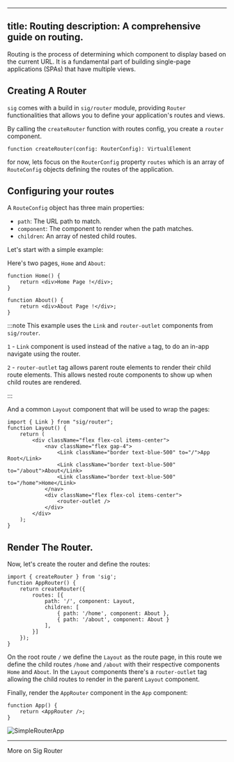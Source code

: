 
---
title: Routing
description: A comprehensive guide on routing.
---


Routing is the process of determining which component to display based on the current URL. 
It is a fundamental part of building single-page applications (SPAs) that have multiple views.

## Creating A Router

`sig` comes with a build in `sig/router` module, providing `Router` functionalities that allows you to define your application's routes and views.

By calling the `createRouter` function with routes config, you create a `router` component.

```tsx showLineNumbers=false
function createRouter(config: RouterConfig): VirtualElement
```

for now, lets focus on the `RouterConfig` property `routes` which is an array of `RouteConfig` objects defining the routes of the application.

## Configuring your routes

A `RouteConfig` object has three main properties:

- `path`: The URL path to match.
- `component`: The component to render when the path matches.
- `children`: An array of nested child routes.

Let's start with a simple example:

Here's two pages, `Home` and `About`:
```tsx
function Home() {
    return <div>Home Page !</div>;
}

function About() {
    return <div>About Page !</div>;
}
```

:::note 
This example uses the `Link` and `router-outlet` components from `sig/router`.

`1` - `Link` component is used instead of the native `a` tag, to do an in-app navigate using the router.

`2` - `router-outlet` tag allows parent route elements to render their child route elements. This allows nested route components to show up when child routes are rendered.

:::

And a common `Layout` component that will be used to wrap the pages:


```tsx {"1":10-11} {"2":16}
import { Link } from "sig/router";
function Layout() {
    return (
        <div className="flex flex-col items-center">
            <nav className="flex gap-4">
                <Link className="border text-blue-500" to="/">App Root</Link>
                <Link className="border text-blue-500" to="/about">About</Link>
                <Link className="border text-blue-500" to="/home">Home</Link>
            </nav>
            <div className="flex flex-col items-center">
                <router-outlet />
            </div>
        </div>
    );
}
```

## Render The Router.

Now, let's create the router and define the routes:

```tsx 
import { createRouter } from 'sig';
function AppRouter() {
    return createRouter({
        routes: [{
            path: '/', component: Layout,
            children: [
                { path: '/home', component: About },
                { path: '/about', component: About }
            ],
        }]
    });
}
```

On the root route `/` we define the `Layout` as the route page, in this route we define the child routes `/home` and `/about` with their respective components `Home` and `About`.
In the `Layout` components there's a `router-outlet` tag allowing the child routes to render in the parent `Layout` component.


Finally, render the `AppRouter` component in the `App` component:

```tsx
function App() {
    return <AppRouter />;
}
```

![SimpleRouterApp](../../../assets/SimpleRouterApp_480.gif)

---

<LinkButton href="/routing-guides/configure-routes" variant="secondary">More on Sig Router</LinkButton>
